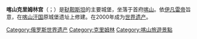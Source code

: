 {{Infobox World Heritage Site
|zh_name =喀山克里姆林的历史和建筑群
|site_img =Image:Казанский_кремль._Панорама_с_колеса_обозрения.jpg|center
|site_img_capt =喀山克里姆林宫
|site_img_width =350px
|en_name ={{lang|en|Historic and Architectural Complex of the Kazan Kremlin}}
|fr_name =
|country ={{RUS}}
|Region =欧洲和北美地区
|area =
|criterion_c =ii, iii, iv
|ID =980
|rg_year =2000
|Danger_year =
|ex_rg_year =
|iucn =
|remarks =
|org_url =http://whc.unesco.org/en/list/980
|map_img =
|map_img_width =
|locator_x =
|locator_y =
|Coor =
}}
'''喀山克里姆林宫'''（{{lang-ru|Казанский Кремль}}；{{lang-tt|Казан кирмәне|Qazan kirmäne}}）是[[鞑靼斯坦共和国|鞑靼斯坦]]的主要城堡，坐落于首府[[喀山|喀山]]。依[[伊凡四世|伊凡雷帝]]旨意，在[[喀山汗国|喀山汗国]]原城堡遗址上修建。在2000年成为[[世界遗产|世界遗产]]。

{{俄罗斯世界遗产}}

[[Category:俄罗斯世界遗产|Category:俄罗斯世界遗产]]
[[Category:克里姆林|Category:克里姆林]]
[[Category:喀山旅遊景點|Category:喀山旅遊景點]]
